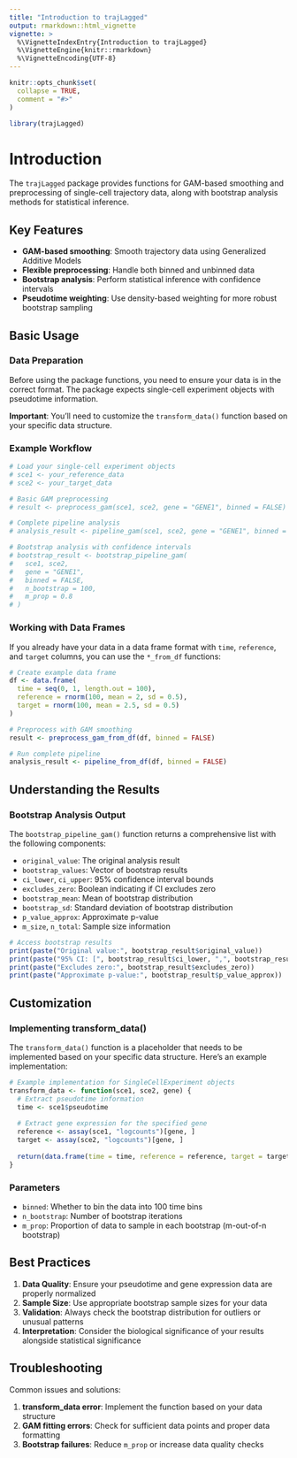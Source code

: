 ```yaml
---
title: "Introduction to trajLagged"
output: rmarkdown::html_vignette
vignette: >
  %\VignetteIndexEntry{Introduction to trajLagged}
  %\VignetteEngine{knitr::rmarkdown}
  %\VignetteEncoding{UTF-8}
---
```


```r
knitr::opts_chunk$set(
  collapse = TRUE,
  comment = "#>"
)
```

```r
library(trajLagged)
```

# Introduction

The `trajLagged` package provides functions for GAM-based smoothing and preprocessing of single-cell trajectory data, along with bootstrap analysis methods for statistical inference.

## Key Features

- **GAM-based smoothing**: Smooth trajectory data using Generalized Additive Models
- **Flexible preprocessing**: Handle both binned and unbinned data
- **Bootstrap analysis**: Perform statistical inference with confidence intervals
- **Pseudotime weighting**: Use density-based weighting for more robust bootstrap sampling

## Basic Usage

### Data Preparation

Before using the package functions, you need to ensure your data is in the correct format. The package expects single-cell experiment objects with pseudotime information.

**Important**: You'll need to customize the `transform_data()` function based on your specific data structure.

### Example Workflow

```r
# Load your single-cell experiment objects
# sce1 <- your_reference_data
# sce2 <- your_target_data

# Basic GAM preprocessing
# result <- preprocess_gam(sce1, sce2, gene = "GENE1", binned = FALSE)

# Complete pipeline analysis
# analysis_result <- pipeline_gam(sce1, sce2, gene = "GENE1", binned = FALSE)

# Bootstrap analysis with confidence intervals
# bootstrap_result <- bootstrap_pipeline_gam(
#   sce1, sce2, 
#   gene = "GENE1", 
#   binned = FALSE,
#   n_bootstrap = 100,
#   m_prop = 0.8
# )
```

### Working with Data Frames

If you already have your data in a data frame format with `time`, `reference`, and `target` columns, you can use the `*_from_df` functions:

```r
# Create example data frame
df <- data.frame(
  time = seq(0, 1, length.out = 100),
  reference = rnorm(100, mean = 2, sd = 0.5),
  target = rnorm(100, mean = 2.5, sd = 0.5)
)

# Preprocess with GAM smoothing
result <- preprocess_gam_from_df(df, binned = FALSE)

# Run complete pipeline
analysis_result <- pipeline_from_df(df, binned = FALSE)
```

## Understanding the Results

### Bootstrap Analysis Output

The `bootstrap_pipeline_gam()` function returns a comprehensive list with the following components:

- `original_value`: The original analysis result
- `bootstrap_values`: Vector of bootstrap results
- `ci_lower`, `ci_upper`: 95% confidence interval bounds
- `excludes_zero`: Boolean indicating if CI excludes zero
- `bootstrap_mean`: Mean of bootstrap distribution
- `bootstrap_sd`: Standard deviation of bootstrap distribution
- `p_value_approx`: Approximate p-value
- `m_size`, `n_total`: Sample size information

```r
# Access bootstrap results
print(paste("Original value:", bootstrap_result$original_value))
print(paste("95% CI: [", bootstrap_result$ci_lower, ",", bootstrap_result$ci_upper, "]"))
print(paste("Excludes zero:", bootstrap_result$excludes_zero))
print(paste("Approximate p-value:", bootstrap_result$p_value_approx))
```

## Customization

### Implementing transform_data()

The `transform_data()` function is a placeholder that needs to be implemented based on your specific data structure. Here's an example implementation:

```r
# Example implementation for SingleCellExperiment objects
transform_data <- function(sce1, sce2, gene) {
  # Extract pseudotime information
  time <- sce1$pseudotime
  
  # Extract gene expression for the specified gene
  reference <- assay(sce1, "logcounts")[gene, ]
  target <- assay(sce2, "logcounts")[gene, ]
  
  return(data.frame(time = time, reference = reference, target = target))
}
```

### Parameters

- `binned`: Whether to bin the data into 100 time bins
- `n_bootstrap`: Number of bootstrap iterations
- `m_prop`: Proportion of data to sample in each bootstrap (m-out-of-n bootstrap)

## Best Practices

1. **Data Quality**: Ensure your pseudotime and gene expression data are properly normalized
2. **Sample Size**: Use appropriate bootstrap sample sizes for your data
3. **Validation**: Always check the bootstrap distribution for outliers or unusual patterns
4. **Interpretation**: Consider the biological significance of your results alongside statistical significance

## Troubleshooting

Common issues and solutions:

1. **transform_data error**: Implement the function based on your data structure
2. **GAM fitting errors**: Check for sufficient data points and proper data formatting
3. **Bootstrap failures**: Reduce `m_prop` or increase data quality checks 